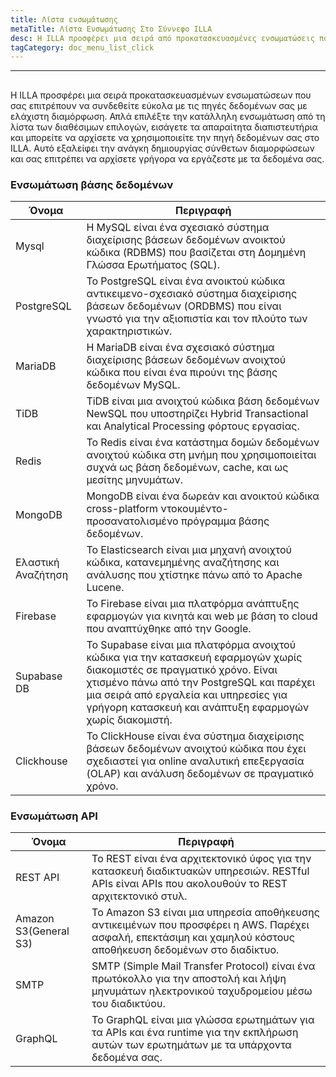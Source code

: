 ```yaml
---
title: Λίστα ενσωμάτωσης
metaTitle: Λίστα Ενσωμάτωσης Στο Σύννεφο ILLA
desc: Η ILLA προσφέρει μια σειρά από προκατασκευασμένες ενσωματώσεις που σας επιτρέπουν να συνδεθείτε εύκολα με τις πηγές δεδομένων σας με ελάχιστη διαμόρφωση
tagCategory: doc_menu_list_click
---
```


* * *

## <Heading hidden>Λίστα ενσωμάτωσης</Heading>

Η ILLA προσφέρει μια σειρά προκατασκευασμένων ενσωματώσεων που σας επιτρέπουν να συνδεθείτε εύκολα με τις πηγές δεδομένων σας με ελάχιστη διαμόρφωση. Απλά επιλέξτε την κατάλληλη ενσωμάτωση από τη λίστα των διαθέσιμων επιλογών, εισάγετε τα απαραίτητα διαπιστευτήρια και μπορείτε να αρχίσετε να χρησιμοποιείτε την πηγή δεδομένων σας στο ILLA. Αυτό εξαλείφει την ανάγκη δημιουργίας σύνθετων διαμορφώσεων και σας επιτρέπει να αρχίσετε γρήγορα να εργάζεστε με τα δεδομένα σας.

### Ενσωμάτωση βάσης δεδομένων

| Όνομα              | Περιγραφή                                                                                                                                                                                                                                                                 |
| ------------------ | ------------------------------------------------------------------------------------------------------------------------------------------------------------------------------------------------------------------------------------------------------------------------- |
| Mysql              | Η MySQL είναι ένα σχεσιακό σύστημα διαχείρισης βάσεων δεδομένων ανοικτού κώδικα (RDBMS) που βασίζεται στη Δομημένη Γλώσσα Ερωτήματος (SQL).                                                                                                                               |
| PostgreSQL         | Το PostgreSQL είναι ένα ανοικτού κώδικα αντικειμενο-σχεσιακό σύστημα διαχείρισης βάσεων δεδομένων (ORDBMS) που είναι γνωστό για την αξιοπιστία και τον πλούτο των χαρακτηριστικών.                                                                                        |
| MariaDB            | Η MariaDB είναι ένα σχεσιακό σύστημα διαχείρισης βάσεων δεδομένων ανοιχτού κώδικα που είναι ένα πιρούνι της βάσης δεδομένων MySQL.                                                                                                                                        |
| TiDB               | TiDB είναι μια ανοιχτού κώδικα βάση δεδομένων NewSQL που υποστηρίζει Hybrid Transactional και Analytical Processing φόρτους εργασίας.                                                                                                                                     |
| Redis              | Το Redis είναι ένα κατάστημα δομών δεδομένων ανοιχτού κώδικα στη μνήμη που χρησιμοποιείται συχνά ως βάση δεδομένων, cache, και ως μεσίτης μηνυμάτων.                                                                                                                      |
| MongoDB            | MongoDB είναι ένα δωρεάν και ανοικτού κώδικα cross-platform ντοκουμέντο-προσανατολισμένο πρόγραμμα βάσης δεδομένων.                                                                                                                                                       |
| Ελαστική Αναζήτηση | Το Elasticsearch είναι μια μηχανή ανοιχτού κώδικα, κατανεμημένης αναζήτησης και ανάλυσης που χτίστηκε πάνω από το Apache Lucene.                                                                                                                                          |
| Firebase           | Το Firebase είναι μια πλατφόρμα ανάπτυξης εφαρμογών για κινητά και web με βάση το cloud που αναπτύχθηκε από την Google.                                                                                                                                                   |
| Supabase DB        | Το Supabase είναι μια πλατφόρμα ανοιχτού κώδικα για την κατασκευή εφαρμογών χωρίς διακομιστές σε πραγματικό χρόνο. Είναι χτισμένο πάνω από την PostgreSQL και παρέχει μια σειρά από εργαλεία και υπηρεσίες για γρήγορη κατασκευή και ανάπτυξη εφαρμογών χωρίς διακομιστή. |
| Clickhouse         | Το ClickHouse είναι ένα σύστημα διαχείρισης βάσεων δεδομένων ανοιχτού κώδικα που έχει σχεδιαστεί για online αναλυτική επεξεργασία (OLAP) και ανάλυση δεδομένων σε πραγματικό χρόνο.                                                                                       |

### Ενσωμάτωση API

| Όνομα                 | Περιγραφή                                                                                                                                                        |
| --------------------- | ---------------------------------------------------------------------------------------------------------------------------------------------------------------- |
| REST API              | Το REST είναι ένα αρχιτεκτονικό ύφος για την κατασκευή διαδικτυακών υπηρεσιών. RESTful APIs είναι APIs που ακολουθούν το REST αρχιτεκτονικό στυλ.                |
| Amazon S3(General S3) | Το Amazon S3 είναι μια υπηρεσία αποθήκευσης αντικειμένων που προσφέρει η AWS. Παρέχει ασφαλή, επεκτάσιμη και χαμηλού κόστους αποθήκευση δεδομένων στο διαδίκτυο. |
| SMTP                  | SMTP (Simple Mail Transfer Protocol) είναι ένα πρωτόκολλο για την αποστολή και λήψη μηνυμάτων ηλεκτρονικού ταχυδρομείου μέσω του διαδικτύου.                     |
| GraphQL               | Το GraphQL είναι μια γλώσσα ερωτημάτων για τα APIs και ένα runtime για την εκπλήρωση αυτών των ερωτημάτων με τα υπάρχοντα δεδομένα σας.                          |
